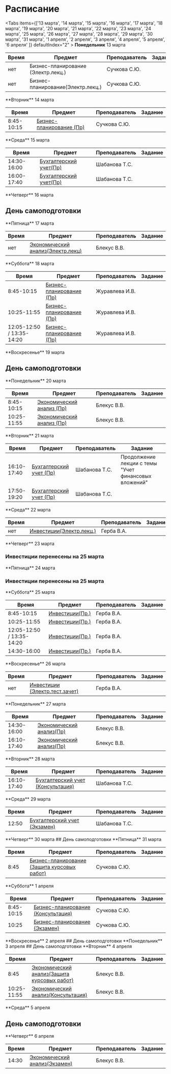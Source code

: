 # Расписание

 
<Tabs items={['13 марта', '14 марта', '15 марта', '16 марта', '17 марта', '18 марта', '19 марта', '20 марта', '21 марта', '22 марта', '23 марта', '24 марта', '25 марта', '26 марта', '27 марта', '28 марта', '29 марта', '30 марта', '31 марта', '1 апреля', '2 апреля', '3 апреля', '4 апреля', '5 апреля', '6 апреля' ]}
defaultIndex="2" >
  <Tab>
    **Понедельник** 13 марта

| Время       | Предмет                                       | Преподаватель  | Задание  |
| ----------- | -----------                                   | -----------    | -----------    |
| нет         | Бизнес-планирование (Электр.лекц.)            | Сучкова С.Ю.     |                |
| нет         | Бизнес-планирование(Электр.лекц.)             | Сучкова С.Ю.     |                |
  </Tab>

  <Tab>
        **Вторник** 14 марта

| Время       | Предмет                                | Преподаватель  | Задание  |
| ----------- | -----------                            | -----------    | -----------    |
| 8:45-10:15  | [Бизнес-планирование (Пр)]()           | Сучкова С.Ю.  |                |
  </Tab>

  <Tab>
        **Среда** 15 марта

| Время       | Предмет                                | Преподаватель  | Задание  |
| ----------- | -----------                            | -----------    | -----------    |
| 14:30-16:00  | [Бухгалтерский учет(Пр)]()             | Шабанова Т.С.  |                |
| 16:00-17:40  | [Бухгалтерский учет(Пр)]()             | Шабанова Т.С.  |                |
  </Tab>

  <Tab>
        **Четверг** 16 марта

## День самоподготовки

  </Tab>

  <Tab>
        **Пятница** 17 марта

| Время       | Предмет                                                             | Преподаватель  | Задание  |
| ----------- | -----------                                                         | -----------    | -----------    |
| нет  | [Экономический анализ(Электр.лекц)]()                                      | Блекус В.В.  |                |
  </Tab>

  <Tab>
        **Суббота** 18 марта

| Время       | Предмет                                                             | Преподаватель  | Задание  |
| ----------- | -----------                                                         | -----------    | -----------    |
| 8:45-10:15  | [Бизнес-планирование (Пр)](https://ya.ru)                           | Журавлева И.В.  |                |
| 10:25-11:55  | [Бизнес-планирование (Пр)](https://ya.ru)                           | Журавлева И.В.  |                |
| 12:05-12:50 / 13:35-14:20  | [Бизнес-планирование (Пр)](https://ya.ru)                           | Журавлева И.В.  |                |
  </Tab>

  <Tab>
        **Воскресенье** 19 марта

## День самоподготовки
  </Tab>

  <Tab>
        **Понедельник** 20 марта

| Время       | Предмет                                                             | Преподаватель  | Задание  |
| ----------- | -----------                                                         | -----------    | -----------    |
| 8:45-10:15  | [Экономический анализ (Пр)]()                                      | Блекус В.В.  |                |              |
| 10:25-11:55  | [Экономический анализ (Пр)]()                                      | Блекус В.В.  |                |              |
  </Tab>

  <Tab>
        **Вторник** 21 марта

| Время       | Предмет                                                             | Преподаватель  | Задание  |
| ----------- | -----------                                                         | -----------    | -----------    |
| 16:10-17:40  | [Бухгалтерский учет (Пр)]()                                      | Шабанова Т.С.  |  Продолжение лекции с темы "Учет финансовых вложений"  |
| 17:50-19:20  | [Бухгалтерский учет (Пр)]()                                      | Шабанова Т.С.  |                  |
  </Tab>

  <Tab>
        **Среда** 22 марта

| Время       | Предмет                                                             | Преподаватель  | Задание  |
| ----------- | -----------                                                         | -----------    | -----------    |
| нет  | [Инвестиции(Электр.лекц.)]()                                      | Герба В.А.  |                  |
  </Tab>

  <Tab>
        **Четверг** 23 марта

### Инвестиции перенесены на 25 марта
  </Tab>

  <Tab>
        **Пятница** 24 марта

### Инвестиции перенесены на 25 марта
  </Tab>

  <Tab>
        **Суббота** 25 марта

| Время       | Предмет                                                             | Преподаватель  | Задание  |
| ----------- | -----------                                                         | -----------    | -----------    |
| 8:45-10:15  | [Инвестиции(Пр.)]()                                      | Герба В.А.  |                  |
| 10:25-11:55  | [Инвестиции(Пр.)]()                                      | Герба В.А.  |                  |
| 12:05-12:50 / 13:35-14:20  | [Инвестиции(Пр.)]()                                      | Герба В.А.  |                  |
| 14:30-16:00  | [Инвестиции(Пр.)]()                                      | Герба В.А.  |                  |
  </Tab>

  <Tab>
        **Воскресенье** 26 марта

| Время       | Предмет                                                             | Преподаватель  | Задание  |
| ----------- | -----------                                                         | -----------    | -----------    |
| нет  | [Инвестиции (Электр.тест.зачет)]()                                         | Герба В.А.  |                  |
  </Tab>

  <Tab>
        **Понедельник** 27 марта

| Время       | Предмет                                                             | Преподаватель  | Задание  |
| ----------- | -----------                                                         | -----------    | -----------    |
| 14:30-16:00  | [Экономический анализ(Пр)]()                                         | Блекус В.В.  |                  |
| 16:10-17:40  | [Экономический анализ(Пр)]()                                         | Блекус В.В.  |                  |
  </Tab>

  <Tab>
        **Вторник** 28 марта

| Время       | Предмет                                                             | Преподаватель  | Задание  |
| ----------- | -----------                                                         | -----------    | -----------    |
| 16:10-17:40  | [Бухгалтерский учет (Консультация)]()                                         | Шабанова Т.С.  |                  |
  </Tab>

  <Tab>
        **Среда** 29 марта

| Время       | Предмет                                                             | Преподаватель  | Задание  |
| ----------- | -----------                                                         | -----------    | -----------    |
| 12:50  | [Бухгалтерский учет (Экзамен)]()                                         | Шабанова Т.С.  |                  |
  </Tab>

  <Tab>
        **Четверг** 30 марта
## День самоподготовки
  </Tab>

  <Tab>
        **Пятница** 31 марта

| Время       | Предмет                                                             | Преподаватель  | Задание  |
| ----------- | -----------                                                         | -----------    | -----------    |
| 8:45  | [Бизнес-планирование (Защита курсовых работ)]()                           | Сучкова С.Ю.  |                  |
  </Tab>

  <Tab>
        **Суббота** 1 апреля

| Время       | Предмет                                                             | Преподаватель  | Задание  |
| ----------- | -----------                                                         | -----------    | -----------    |
| 8:45-10:15  | [Бизнес-планирование (Консультация)]()                           | Сучкова С.Ю.  |                  |
| 10:25  | [Бизнес-планирование (Экзамен)]()                                     | Сучкова С.Ю.  |                  |
  </Tab>

  <Tab>
        **Воскресенье** 2 апреля
## День самоподготовки
  </Tab>

  <Tab>
        **Понедельник** 3 апреля
## День самоподготовки
  </Tab>

  <Tab>
        **Вторник** 4 апреля

| Время       | Предмет                                                             | Преподаватель  | Задание  |
| ----------- | -----------                                                         | -----------    | -----------    |
| 8:45        | [Экономический анализ(Защита курсовых работ)]()                                         | Блекус В.В.  |                  |
| 10:25-11:55  | [Экономический анализ(Консультация)]()                                         | Блекус В.В.  |                  |
  </Tab>

  <Tab>
        **Среда** 5 апреля

## День самоподготовки
  </Tab>

  <Tab>
        **Четверг** 6 апреля

| Время       | Предмет                                                             | Преподаватель  | Задание  |
| ----------- | -----------                                                         | -----------    | -----------    |
| 14:30        | [Экономический анализ(Экзамен)]()                                  | Блекус В.В.  |                  |
  </Tab>


</Tabs>